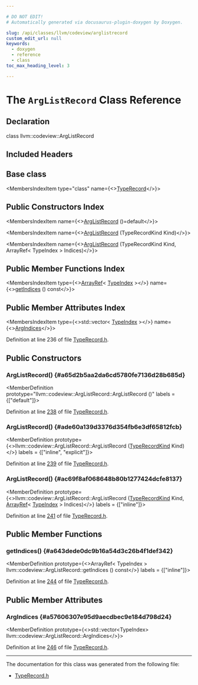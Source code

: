 ```yaml
---

# DO NOT EDIT!
# Automatically generated via docusaurus-plugin-doxygen by Doxygen.

slug: /api/classes/llvm/codeview/arglistrecord
custom_edit_url: null
keywords:
  - doxygen
  - reference
  - class
toc_max_heading_level: 3

---
```





# The `ArgListRecord` Class Reference

<DoxygenPage pluginConfig={pluginConfig}>



## Declaration

<CodeBlock>class llvm::codeview::ArgListRecord</CodeBlock>

## Included Headers

<IncludesList>
<IncludesListItem
  filePath="llvm/DebugInfo/CodeView/TypeRecord.h"
  permalink="/docs/api/files/include/include/llvm/include/llvm/debuginfo/include/llvm/debuginfo/codeview/typerecord-h"
  isLocal="true" />
</IncludesList>

## Base class

<MembersIndex>

<MembersIndexItem
  type="class"
  name={<><a href="/docs/api/classes/llvm/codeview/typerecord">TypeRecord</a></>}>
</MembersIndexItem>

</MembersIndex>

## Public Constructors Index

<MembersIndex>

<MembersIndexItem
  name={<><a href="#a65d2b5aa2da6cd5780fe7136d28b685d">ArgListRecord</a> ()=default</>}>
</MembersIndexItem>

<MembersIndexItem
  name={<><a href="#ade60a139d3376d354fb6e3df65812fcb">ArgListRecord</a> (TypeRecordKind Kind)</>}>
</MembersIndexItem>

<MembersIndexItem
  name={<><a href="#ac69f8af068648b80b1277424dcfe8137">ArgListRecord</a> (TypeRecordKind Kind, ArrayRef&lt; TypeIndex &gt; Indices)</>}>
</MembersIndexItem>

</MembersIndex>

## Public Member Functions Index

<MembersIndex>

<MembersIndexItem
  type={<><a href="/docs/api/classes/llvm/arrayref">ArrayRef</a>&lt; <a href="/docs/api/classes/llvm/codeview/typeindex">TypeIndex</a> &gt;</>}
  name={<><a href="#a643dede0dc9b16a54d3c26b4f1def342">getIndices</a> () const</>}>
</MembersIndexItem>

</MembersIndex>

## Public Member Attributes Index

<MembersIndex>

<MembersIndexItem
  type={<>std::vector&lt; <a href="/docs/api/classes/llvm/codeview/typeindex">TypeIndex</a> &gt;</>}
  name={<><a href="#a57606307e95d9aecdbec9e184d798d24">ArgIndices</a></>}>
</MembersIndexItem>

</MembersIndex>


Definition at line 236 of file <a href="/docs/api/files/include/include/llvm/include/llvm/debuginfo/include/llvm/debuginfo/codeview/typerecord-h">TypeRecord.h</a>.

<SectionDefinition>

## Public Constructors

### ArgListRecord() {#a65d2b5aa2da6cd5780fe7136d28b685d}

<MemberDefinition
  prototype="llvm::codeview::ArgListRecord::ArgListRecord ()"
  labels = {["default"]}>

Definition at line <a href="/docs/api/files/include/include/llvm/include/llvm/debuginfo/include/llvm/debuginfo/codeview/typerecord-h/#l00238">238</a> of file <a href="/docs/api/files/include/include/llvm/include/llvm/debuginfo/include/llvm/debuginfo/codeview/typerecord-h">TypeRecord.h</a>.
</MemberDefinition>

### ArgListRecord() {#ade60a139d3376d354fb6e3df65812fcb}

<MemberDefinition
  prototype={<>llvm::codeview::ArgListRecord::ArgListRecord (<a href="/docs/api/namespaces/llvm/codeview/#abf3db0193e50769bab633545f88c383a">TypeRecordKind</a> Kind)</>}
  labels = {["inline", "explicit"]}>

Definition at line <a href="/docs/api/files/include/include/llvm/include/llvm/debuginfo/include/llvm/debuginfo/codeview/typerecord-h/#l00239">239</a> of file <a href="/docs/api/files/include/include/llvm/include/llvm/debuginfo/include/llvm/debuginfo/codeview/typerecord-h">TypeRecord.h</a>.
</MemberDefinition>

### ArgListRecord() {#ac69f8af068648b80b1277424dcfe8137}

<MemberDefinition
  prototype={<>llvm::codeview::ArgListRecord::ArgListRecord (<a href="/docs/api/namespaces/llvm/codeview/#abf3db0193e50769bab633545f88c383a">TypeRecordKind</a> Kind, <a href="/docs/api/classes/llvm/arrayref">ArrayRef</a>&lt; <a href="/docs/api/classes/llvm/codeview/typeindex">TypeIndex</a> &gt; Indices)</>}
  labels = {["inline"]}>

Definition at line <a href="/docs/api/files/include/include/llvm/include/llvm/debuginfo/include/llvm/debuginfo/codeview/typerecord-h/#l00241">241</a> of file <a href="/docs/api/files/include/include/llvm/include/llvm/debuginfo/include/llvm/debuginfo/codeview/typerecord-h">TypeRecord.h</a>.
</MemberDefinition>

</SectionDefinition>

<SectionDefinition>

## Public Member Functions

### getIndices() {#a643dede0dc9b16a54d3c26b4f1def342}

<MemberDefinition
  prototype={<>ArrayRef&lt; TypeIndex &gt; llvm::codeview::ArgListRecord::getIndices () const</>}
  labels = {["inline"]}>

Definition at line <a href="/docs/api/files/include/include/llvm/include/llvm/debuginfo/include/llvm/debuginfo/codeview/typerecord-h/#l00244">244</a> of file <a href="/docs/api/files/include/include/llvm/include/llvm/debuginfo/include/llvm/debuginfo/codeview/typerecord-h">TypeRecord.h</a>.
</MemberDefinition>

</SectionDefinition>

<SectionDefinition>

## Public Member Attributes

### ArgIndices {#a57606307e95d9aecdbec9e184d798d24}

<MemberDefinition
  prototype={<>std::vector&lt;TypeIndex&gt; llvm::codeview::ArgListRecord::ArgIndices</>}>

Definition at line <a href="/docs/api/files/include/include/llvm/include/llvm/debuginfo/include/llvm/debuginfo/codeview/typerecord-h/#l00246">246</a> of file <a href="/docs/api/files/include/include/llvm/include/llvm/debuginfo/include/llvm/debuginfo/codeview/typerecord-h">TypeRecord.h</a>.
</MemberDefinition>

</SectionDefinition>

<hr/>

The documentation for this class was generated from the following file:

<ul>
<li><a href="/docs/api/files/include/include/llvm/include/llvm/debuginfo/include/llvm/debuginfo/codeview/typerecord-h">TypeRecord.h</a></li>
</ul>

</DoxygenPage>
